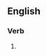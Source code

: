 ==English==

===Verb===
{{head|en|present participle}}

# {{present participle of|misunderestimate|lang=en|nocat=1}}